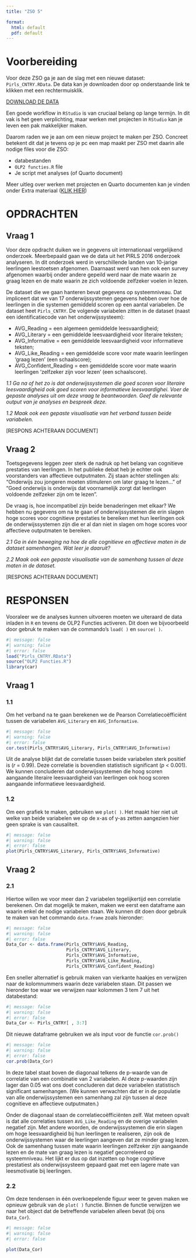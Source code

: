 ```yaml
---
title: "ZSO 5"

format: 
  html: default
  pdf: default
---
```

# Voorbereiding 

Voor deze ZSO ga je aan de slag met een nieuwe dataset: `Pirls_CNTRY.RData`. De data kan je downloaden door op onderstaande link te klikken met een rechtermuisklik.

[DOWNLOAD DE DATA](/ZSO/Pirls_CNTRY.RData)

::: callout-tip
Een goede workflow in `RStudio` is van cruciaal belang op lange termijn. In dit vak is het geen verplichting, maar werken met projecten in `RStudio` kan je leven een pak makkelijker maken.

Daarom raden we je aan om een nieuw project te maken per ZSO. Concreet betekent dit dat je tevens op je pc een map maakt per ZSO met daarin alle nodige files voor die ZSO:

-   databestanden
-   `OLP2 functies.R` file
-   Je script met analyses (of Quarto document)

Meer uitleg over werken met projecten en Quarto documenten kan je vinden onder Extra materiaal ([KLIK HIER](/Extra/Projecten.qmd))
:::

# OPDRACHTEN {.unnumbered}

## Vraag 1 {.unnumbered}

Voor deze opdracht duiken we in gegevens uit internationaal vergelijkend onderzoek. Meerbepaald gaan we de data uit het PIRLS 2016 onderzoek analyseren. In dit onderzoek werd in verschillende landen van 10-jarige leerlingen leestoetsen afgenomen. Daarnaast werd van hen ook een survey afgenomen waarbij onder andere gepeild werd naar de mate waarin ze graag lezen en de mate waarin ze zich voldoende zelfzeker voelen in lezen.

De dataset die we gaan hanteren bevat gegevens op systeemniveau. Dat impliceert dat we van 17 onderwijssystemen gegevens hebben over hoe de leerlingen in die systemen gemiddeld scoren op een aantal variabelen. De dataset heet `Pirls_CNTRY`. De volgende variabelen zitten in de dataset (naast een identificatiecode van het onderwijssysteem):

-   AVG_Reading = een algemeen gemiddelde leesvaardigheid;
-   AVG_Literary = een gemiddelde leesvaardigheid voor literaire teksten;
-   AVG_Informative = een gemiddelde leesvaardigheid voor informatieve teksten;
-   AVG_Like_Reading = een gemiddelde score voor mate waarin leerlingen 'graag lezen' (een schaalscore);
-   AVG_Confident_Reading = een gemiddelde score voor mate waarin leerlingen 'zelfzeker zijn voor lezen' (een schaalscore).

*1.1 Ga na of het zo is dat onderwijssystemen die goed scoren voor literaire leesvaardigheid ook goed scoren voor informatieve leesvaardighei. Voer de gepaste analyses uit om deze vraag te beantwoorden. Geef de relevante output van je analyses en bespreek deze.*

*1.2 Maak ook een gepaste visualisatie van het verband tussen beide variabelen.*

[RESPONS ACHTERAAN DOCUMENT]

## Vraag 2 {.unnumbered}

Toetsgegevens leggen zeer sterk de nadruk op het belang van cognitieve prestaties van leerlingen. In het publieke debat heb je echter ook voorstanders van affectieve outputmaten. Zij staan achter stellingen als: "Onderwijs zou jongeren moeten stimuleren om later graag te lezen..." of "Goed onderwijs is onderwijs dat voornamelijk zorgt dat leerlingen voldoende zelfzeker zijn om te lezen".

De vraag is, hoe incompatibel zijn beide benaderingen met elkaar? We hebben nu gegevens om na te gaan of onderwijssystemen die erin slagen hoge scores voor cognitieve prestaties te bereiken met hun leerlingen ook de onderwijssystemen zijn die er al dan niet in slagen om hoge scores voor affectieve outputmaten te bereiken.

*2.1 Ga in één beweging na hoe de alle cognitieve en affectieve maten in de dataset samenhangen. Wat leer je daaruit?*

*2.2 Maak ook een gepaste visualisatie van de samenhang tussen al deze maten in de dataset.*

[RESPONS ACHTERAAN DOCUMENT] \newpage

# RESPONSEN {.unnumbered}

Vooraleer we de analyses kunnen uitvoeren moeten we uiteraard de data inladen in `R` en tevens de OLP2 Functies activeren. Dit doen we bijvoorbeeld door gebruk te maken van de commando's `load( )` en `source( )`.

```r
#| message: false
#| warning: false
#| error: false 
load("Pirls_CNTRY.RData")
source("OLP2 Functies.R")
library(car)
```


## Vraag 1 {.unnumbered}

### 1.1 {.unnumbered}

Om het verband na te gaan berekenen we de Pearson Correlatiecoëfficiënt tussen de variabelen `AVG_Literary` en `AVG_Informative`.

```r
#| message: false
#| warning: false
#| error: false 
cor.test(Pirls_CNTRY$AVG_Literary, Pirls_CNTRY$AVG_Informative)
```

Uit de analyse blijkt dat de correlatie tussen beide variabelen sterk positief is (*r* = 0.99). Deze correlatie is bovendien statistisch significant (*p* \< 0.001). We kunnen concluderen dat onderwijssystemen die hoog scoren aangaande literaire leesvaardigheid van leerlingen ook hoog scoren aangaande informatieve leesvaardigheid.

### 1.2 {.unnumbered}

Om een grafiek te maken, gebruiken we `plot( )`. Het maakt hier niet uit welke van beide variabelen we op de x-as of y-as zetten aangezien hier geen sprake is van causaliteit.

```r
#| message: false
#| warning: false
#| error: false 
plot(Pirls_CNTRY$AVG_Literary, Pirls_CNTRY$AVG_Informative)
```

## Vraag 2 {.unnumbered}

### 2.1 {.unnumbered}

Hiertoe willen we voor meer dan 2 variabelen tegelijkertijd een correlatie berekenen. Om dat mogelijk te maken, maken we eerst een dataframe aan waarin enkel de nodige variabelen staan. We kunnen dit doen door gebruik te maken van het commando `data.frame` zoals hieronder:

```r
#| message: false
#| warning: false
#| error: false 
Data_Cor <- data.frame(Pirls_CNTRY$AVG_Reading,
                       Pirls_CNTRY$AVG_Literary,
                       Pirls_CNTRY$AVG_Informative,
                       Pirls_CNTRY$AVG_Like_Reading,
                       Pirls_CNTRY$AVG_Confident_Reading)
```

Een sneller alternatief is gebruik maken van vierkante haakjes en verwijzen naar de kolomnummers waarin deze variabelen staan. Dit passen we hieronder toe waar we verwijzen naar kolommen 3 tem 7 uit het databestand:

```r
#| message: false
#| warning: false
#| error: false 
Data_Cor <- Pirls_CNTRY[ , 3:7]
```

\newpage

Dit nieuwe dataframe gebruiken we als input voor de functie `cor.prob()`

```r
#| message: false
#| warning: false
#| error: false 
cor.prob(Data_Cor)
```

In deze tabel staat boven de diagonaal telkens de p-waarde van de correlatie van een combinatie van 2 variabelen. Al deze p-waarden zijn lager dan 0.05 wat ons doet concluderen dat deze variabelen statistisch significant samenhangen. (We kunnen verwachten dat er in de populatie van alle onderwijssystemen een samenhang zal zijn tussen al deze cognitieve en affectieve outputmaten.)

Onder de diagonaal staan de correlatiecoëfficiënten zelf. Wat meteen opvalt is dat alle correlaties tussen `AVG_Like_Reading` en de overige variabelen negatief zijn. Met andere woorden, de onderwijssystemen die erin slagen om hoge leesvaardigheid bij hun leerlingen te realiseren, zijn ook de onderwijssystemen waar de leerlingen aangeven dat ze minder graag lezen. Ook de samenhang tussen mate waarin leerlingen zelfzeker zijn aangaande lezen en de mate van graag lezen is negatief gecorreleerd op systeemniveau. Het lijkt er dus op dat inzetten op hoge cognitieve prestatiest als onderwijssysteem gepaard gaat met een lagere mate van leesmotivatie bij leerlingen.

### 2.2 {.unnumbered}

Om deze tendensen in één overkoepelende figuur weer te geven maken we opnieuw gebruik van de `plot( )` functie. Binnen de functie verwijzen we naar het object dat de betreffende variabelen alleen bevat (bij ons `Data_Cor`).

```r
#| message: false
#| warning: false
#| error: false 

plot(Data_Cor)
```